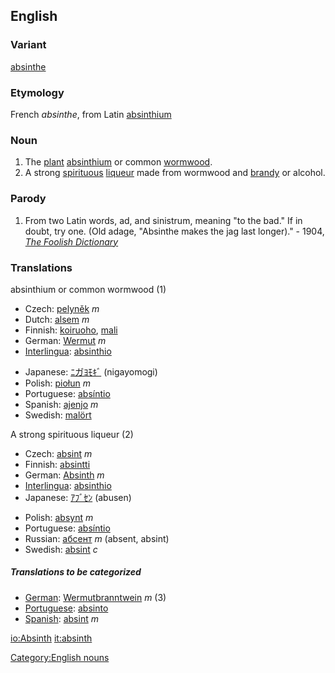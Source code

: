 ==English==
===Variant===
[[absinthe]]
===Etymology===
French ''absinthe'', from Latin [[Absinthium|absinthium]]

===Noun===
#The [[plant]] [[absinthium]] or common [[wormwood]].
#A strong [[spirituous]] [[liqueur]] made from wormwood and [[brandy]] or alcohol.
===Parody===
#From two Latin words, ad, and sinistrum, meaning "to the bad."  If in doubt, try one.  (Old adage, "Absinthe makes the jag last longer)." - 1904, ''[[The Foolish Dictionary]]''

===Translations===
;absinthium or common wormwood (1)
{{top}}
*Czech: [[pelyněk]] ''m''
*Dutch: [[alsem]] ''m''
*Finnish: [[koiruoho]], [[mali]]
*German: [[Wermut]] ''m''
*[[Interlingua]]: [[absinthio]]
{{mid}}
*Japanese: [[ﾆガﾖﾓｷﾞ]] (nigayomogi)
*Polish: [[piołun]] ''m''
*Portuguese: [[absíntio]]
*Spanish: [[ajenjo]] ''m''
*Swedish: [[malört]] {{c}}
{{bottom}}

;A strong spirituous liqueur (2)
{{top}}
*Czech: [[absint]] ''m''
*Finnish: [[absintti]]
*German: [[Absinth]] ''m''
*[[Interlingua]]: [[absinthio]]
*Japanese: [[ｱﾌﾞｾﾝ]] (abusen)
{{mid}}
*Polish: [[absynt]] ''m''
*Portuguese: [[absíntio]]
*Russian: [[абсент]] ''m'' (absent, absint)
*Swedish: [[absint]] ''c''
{{bottom}}

=====Translations to be categorized=====
{{checktrans}}
*[[German]]: [[Wermutbranntwein]] ''m'' (3)
*[[Portuguese]]: [[absinto]]
*[[Spanish]]:  [[absint]] ''m''

[[Category:English nouns]]

[[io:Absinth]]
[[it:absinth]]